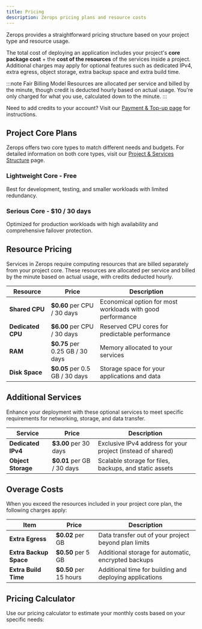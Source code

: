 ```yaml
---
title: Pricing
description: Zerops pricing plans and resource costs
---
```


Zerops provides a straightforward pricing structure based on your project type and resource usage.

The total cost of deploying an application includes your project's **core package cost** + the **cost of the resources** of the services inside a project. Additional charges may apply for optional features such as dedicated IPv4, extra egress, object storage, extra backup space and extra build time.

:::note Fair Billing Model
Resources are allocated per service and billed by the minute, though credit is deducted hourly based on actual usage. You're only charged for what you use, calculated down to the minute.
:::

Need to add credits to your account? Visit our [Payment & Top-up page](/features/payment) for instructions.

## Project Core Plans

Zerops offers two core types to match different needs and budgets. For detailed information on both core types, visit our [Project & Services Structure](/features/project-structure#project-core) page.

### Lightweight Core - Free
Best for development, testing, and smaller workloads with limited redundancy.

### Serious Core - $10 / 30 days
Optimized for production workloads with high availability and comprehensive failover protection.

## Resource Pricing

Services in Zerops require computing resources that are billed separately from your project core. These resources are allocated per service and billed by the minute based on actual usage, with credits deducted hourly.

<table className="w-full my-1.5">
  <thead>
    <tr>
      <th className="w-fit whitespace-nowrap"><strong>Resource</strong></th>
      <th className="w-fit whitespace-nowrap"><strong>Price</strong></th>
      <th className="w-fit"><strong>Description</strong></th>
    </tr>
  </thead>
  <tbody>
    <tr>
      <td className="w-fit whitespace-nowrap"><strong>Shared CPU</strong></td>
      <td className="w-fit whitespace-nowrap"><strong>$0.60</strong> per CPU / 30 days</td>
      <td className="w-fit">Economical option for most workloads with good performance</td>
    </tr>
    <tr>
      <td className="w-fit whitespace-nowrap"><strong>Dedicated CPU</strong></td>
      <td className="w-fit whitespace-nowrap"><strong>$6.00</strong> per CPU / 30 days</td>
      <td className="w-fit">Reserved CPU cores for predictable performance</td>
    </tr>
    <tr>
      <td className="w-fit whitespace-nowrap"><strong>RAM</strong></td>
      <td className="w-fit whitespace-nowrap"><strong>$0.75</strong> per 0.25 GB / 30 days</td>
      <td className="w-fit">Memory allocated to your services</td>
    </tr>
    <tr>
      <td className="w-fit whitespace-nowrap"><strong>Disk Space</strong></td>
      <td className="w-fit whitespace-nowrap"><strong>$0.05</strong> per 0.5 GB / 30 days</td>
      <td className="w-fit">Storage space for your applications and data</td>
    </tr>
  </tbody>
</table>

## Additional Services

Enhance your deployment with these optional services to meet specific requirements for networking, storage, and data transfer.

<table className="w-full my-1.5">
  <thead>
    <tr>
      <th className="w-fit whitespace-nowrap"><strong>Service</strong></th>
      <th className="w-fit whitespace-nowrap"><strong>Price</strong></th>
      <th className="w-fit"><strong>Description</strong></th>
    </tr>
  </thead>
  <tbody>
    <tr>
      <td className="w-fit whitespace-nowrap"><strong>Dedicated IPv4</strong></td>
      <td className="w-fit whitespace-nowrap"><strong>$3.00</strong> per 30 days</td>
      <td className="w-fit">Exclusive IPv4 address for your project (instead of shared)</td>
    </tr>
    <tr>
      <td className="w-fit whitespace-nowrap"><strong>Object Storage</strong></td>
      <td className="w-fit whitespace-nowrap"><strong>$0.01</strong> per GB / 30 days</td>
      <td className="w-fit">Scalable storage for files, backups, and static assets</td>
    </tr>
  </tbody>
</table>

## Overage Costs

When you exceed the resources included in your project core plan, the following charges apply:

<table className="w-full my-1.5">
  <thead>
    <tr>
      <th className="w-fit whitespace-nowrap"><strong>Item</strong></th>
      <th className="w-fit whitespace-nowrap"><strong>Price</strong></th>
      <th className="w-fit"><strong>Description</strong></th>
    </tr>
  </thead>
  <tbody>
      <tr>
        <td className="w-fit whitespace-nowrap"><strong>Extra Egress</strong></td>
        <td className="w-fit whitespace-nowrap"><strong>$0.02</strong> per GB</td>
        <td className="w-fit">Data transfer out of your project beyond plan limits</td>
      </tr>
    <tr>
      <td className="w-fit whitespace-nowrap"><strong>Extra Backup Space</strong></td>
      <td className="w-fit whitespace-nowrap"><strong>$0.50</strong> per 5 GB</td>
      <td className="w-fit">Additional storage for automatic, encrypted backups</td>
    </tr>
    <tr>
      <td className="w-fit whitespace-nowrap"><strong>Extra Build Time</strong></td>
      <td className="w-fit whitespace-nowrap"><strong>$0.50</strong> per 15 hours</td>
      <td className="w-fit">Additional time for building and deploying applications</td>
    </tr>
  </tbody>
</table>

## Pricing Calculator

Use our pricing calculator to estimate your monthly costs based on your specific needs:


<PricingCalculator />